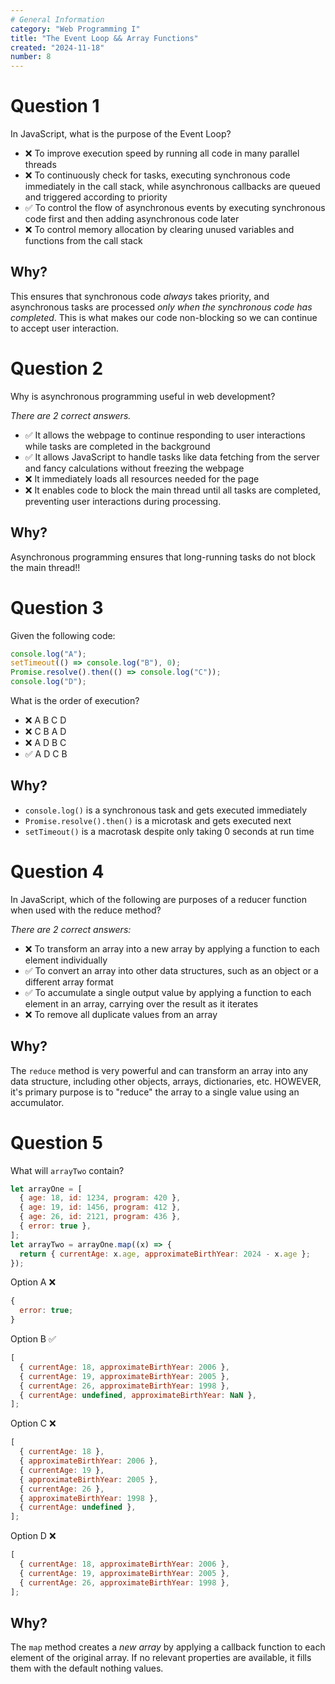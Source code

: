 ```yaml
---
# General Information
category: "Web Programming I"
title: "The Event Loop && Array Functions"
created: "2024-11-18"
number: 8
---
```


# Question 1

In JavaScript, what is the purpose of the Event Loop?

- ❌ To improve execution speed by running all code in many parallel threads
- ❌ To continuously check for tasks, executing synchronous code immediately in the call stack, while asynchronous callbacks are queued and triggered according to priority
- ✅ To control the flow of asynchronous events by executing synchronous code first and then adding asynchronous code later
- ❌ To control memory allocation by clearing unused variables and functions from the call stack

## Why?

This ensures that synchronous code _always_ takes priority, and asynchronous tasks are processed _only when the synchronous code has completed_. This is what makes our code non-blocking so we can continue to accept user interaction.

# Question 2

Why is asynchronous programming useful in web development?

_There are 2 correct answers._

- ✅ It allows the webpage to continue responding to user interactions while tasks are completed in the background
- ✅ It allows JavaScript to handle tasks like data fetching from the server and fancy calculations without freezing the webpage
- ❌ It immediately loads all resources needed for the page
- ❌ It enables code to block the main thread until all tasks are completed, preventing user interactions during processing.

## Why?

Asynchronous programming ensures that long-running tasks do not block the main thread!!

# Question 3

Given the following code:

```js
console.log("A");
setTimeout(() => console.log("B"), 0);
Promise.resolve().then(() => console.log("C"));
console.log("D");
```

What is the order of execution?

- ❌ A B C D
- ❌ C B A D
- ❌ A D B C
- ✅ A D C B

## Why?

- `console.log()` is a synchronous task and gets executed immediately
- `Promise.resolve().then()` is a microtask and gets executed next
- `setTimeout()` is a macrotask despite only taking 0 seconds at run time

# Question 4

In JavaScript, which of the following are purposes of a reducer function when used with the reduce method?

_There are 2 correct answers:_

- ❌ To transform an array into a new array by applying a function to each element individually
- ✅ To convert an array into other data structures, such as an object or a different array format
- ✅ To accumulate a single output value by applying a function to each element in an array, carrying over the result as it iterates
- ❌ To remove all duplicate values from an array

## Why?

The `reduce` method is very powerful and can transform an array into any data structure, including other objects, arrays, dictionaries, etc. HOWEVER, it's primary purpose is to "reduce" the array to a single value using an accumulator.

# Question 5

What will `arrayTwo` contain?

```js
let arrayOne = [
  { age: 18, id: 1234, program: 420 },
  { age: 19, id: 1456, program: 412 },
  { age: 26, id: 2121, program: 436 },
  { error: true },
];
let arrayTwo = arrayOne.map((x) => {
  return { currentAge: x.age, approximateBirthYear: 2024 - x.age };
});
```

Option A ❌

```js
{
  error: true;
}
```

Option B ✅

```js
[
  { currentAge: 18, approximateBirthYear: 2006 },
  { currentAge: 19, approximateBirthYear: 2005 },
  { currentAge: 26, approximateBirthYear: 1998 },
  { currentAge: undefined, approximateBirthYear: NaN },
];
```

Option C ❌

```js
[
  { currentAge: 18 },
  { approximateBirthYear: 2006 },
  { currentAge: 19 },
  { approximateBirthYear: 2005 },
  { currentAge: 26 },
  { approximateBirthYear: 1998 },
  { currentAge: undefined },
];
```

Option D ❌

```js
[
  { currentAge: 18, approximateBirthYear: 2006 },
  { currentAge: 19, approximateBirthYear: 2005 },
  { currentAge: 26, approximateBirthYear: 1998 },
];
```

## Why?

The `map` method creates a _new array_ by applying a callback function to each element of the original array. If no relevant properties are available, it fills them with the default nothing values.
